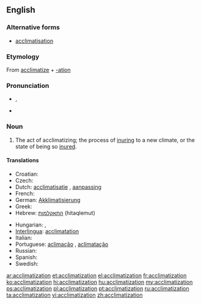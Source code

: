 ==English==
{{wikipedia}}

===Alternative forms===
* [[acclimatisation]]

===Etymology===
From [[acclimatize]] + [[-ation]]

===Pronunciation===
* {{a|GenAm}} {{IPA|/əˌklaɪmətɪˈzeɪʃən/}}, {{SAMPA|/@%klaIm@tI"zeIS@n/}}
* {{audio|en-us-acclimatization.ogg|Audio (US)}}

===Noun===
{{en-noun}}

# The act of acclimatizing; the process of [[inuring]] to a new climate, or the state of being so [[inure]]d.

====Translations====
{{trans-top|the act of acclimatizing}}
* Croatian: {{t-|hr|aklimatizacija|f}}
* Czech: {{t-|cs|aklimatizace|f}}
* Dutch: [[acclimatisatie]] {{f}}, [[aanpassing]] {{f}}
* French: {{t+|fr|acclimatation|f}}
* German: [[Akklimatisierung]] {{f}}
* Greek: {{t+|el|εγκλιματισμός|m|tr=egklimatismós}}
* Hebrew: [[התאקלמות]] (hitaqlemut)
{{trans-mid}}
* Hungarian: {{t|hu|akklimatizálás}}, {{t|hu|akklimatizálódás}}
* [[Interlingua]]: [[acclimatation]]
* Italian: {{t+|it|acclimatazione|f}}
* Portuguese: [[aclimação]] {{f}}, [[aclimatação]] {{f}}
* Russian: {{t|ru|акклиматизирование|sc=Cyrl}}
* Spanish: {{t-|es|aclimatación|f}}
* Swedish: {{t+|sv|acklimatisering}}
{{trans-bottom}}

[[ar:acclimatization]]
[[et:acclimatization]]
[[el:acclimatization]]
[[fr:acclimatization]]
[[ko:acclimatization]]
[[hi:acclimatization]]
[[hu:acclimatization]]
[[my:acclimatization]]
[[ps:acclimatization]]
[[pl:acclimatization]]
[[pt:acclimatization]]
[[ru:acclimatization]]
[[ta:acclimatization]]
[[vi:acclimatization]]
[[zh:acclimatization]]